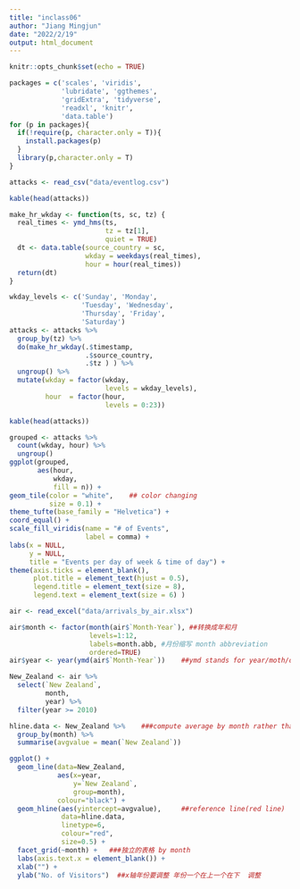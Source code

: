 ```yaml
---
title: "inclass06"
author: "Jiang Mingjun"
date: "2022/2/19"
output: html_document
---
```


```r
knitr::opts_chunk$set(echo = TRUE)
```
```r
packages = c('scales', 'viridis', 
             'lubridate', 'ggthemes', 
             'gridExtra', 'tidyverse', 
             'readxl', 'knitr',
             'data.table')
for (p in packages){
  if(!require(p, character.only = T)){
    install.packages(p)
  }
  library(p,character.only = T)
}
```

```r
attacks <- read_csv("data/eventlog.csv")
```

```r
kable(head(attacks))

```
```r
make_hr_wkday <- function(ts, sc, tz) {
  real_times <- ymd_hms(ts, 
                        tz = tz[1], 
                        quiet = TRUE)
  dt <- data.table(source_country = sc,
                   wkday = weekdays(real_times),
                   hour = hour(real_times))
  return(dt)
}
```

```r
wkday_levels <- c('Sunday', 'Monday', 
                  'Tuesday', 'Wednesday', 
                  'Thursday', 'Friday', 
                  'Saturday')
attacks <- attacks %>%
  group_by(tz) %>%
  do(make_hr_wkday(.$timestamp, 
                   .$source_country, 
                   .$tz ) ) %>% 
  ungroup() %>% 
  mutate(wkday = factor(wkday, 
                        levels = wkday_levels),
         hour  = factor(hour, 
                        levels = 0:23))
```

```r
kable(head(attacks))

```
```r
grouped <- attacks %>% 
  count(wkday, hour) %>% 
  ungroup()
ggplot(grouped, 
       aes(hour, 
           wkday, 
           fill = n)) + 
geom_tile(color = "white",    ## color changing
          size = 0.1) + 
theme_tufte(base_family = "Helvetica") + 
coord_equal() + 
scale_fill_viridis(name = "# of Events", 
                   label = comma) + 
labs(x = NULL, 
     y = NULL, 
     title = "Events per day of week & time of day") +
theme(axis.ticks = element_blank(),
      plot.title = element_text(hjust = 0.5),
      legend.title = element_text(size = 8),
      legend.text = element_text(size = 6) )
```


```r
air <- read_excel("data/arrivals_by_air.xlsx")
```


```r
air$month <- factor(month(air$`Month-Year`), ##转换成年和月 
                    levels=1:12, 
                    labels=month.abb, #月份缩写 month abbreviation
                    ordered=TRUE) 
air$year <- year(ymd(air$`Month-Year`))    ##ymd stands for year/moth/day  
```



```r
New_Zealand <- air %>% 
  select(`New Zealand`, 
         month, 
         year) %>%
  filter(year >= 2010)
```
```r
hline.data <- New_Zealand %>%    ###compute average by month rather than year
  group_by(month) %>%
  summarise(avgvalue = mean(`New Zealand`))

```

```r
ggplot() + 
  geom_line(data=New_Zealand,
            aes(x=year, 
                y=`New Zealand`, 
                group=month), 
            colour="black") +        
  geom_hline(aes(yintercept=avgvalue),     ##reference line(red line)
             data=hline.data, 
             linetype=6, 
             colour="red", 
             size=0.5) + 
  facet_grid(~month) +   ###独立的表格 by month
  labs(axis.text.x = element_blank()) +    
  xlab("") +
  ylab("No. of Visitors")  ##x轴年份要调整 年份一个在上一个在下  调整
```
